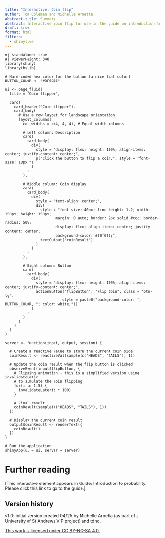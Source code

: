 ```yaml
---
title: "Interactive: Coin flip"
author: Tom Coleman and Michelle Arnetta
abstract-title: Summary
abstract: Interactive coin flip for use in the guide on introduction to probability.
draft: true
format: html
filters:
  - shinylive
---
```



```shinylive-r
#| standalone: true
#| viewerHeight: 340
library(shiny)
library(bslib)

# Hard-coded hex color for the button (a nice teal color)
BUTTON_COLOR <- "#3F6BB6"

ui <- page_fluid(
  title = "Coin flipper",
  
  card(
    card_header("Coin flipper"),
    card_body(
      # Use a row layout for landscape orientation
      layout_columns(
        col_widths = c(4, 4, 4), # Equal width columns
        
        # Left column: Description
        card(
          card_body(
            div(
              style = "display: flex; height: 100%; align-items: center; justify-content: center;",
              p("Click the button to flip a coin.", style = "font-size: 18px;")
            )
          )
        ),
        
        # Middle column: Coin display
        card(
          card_body(
            div(
              style = "text-align: center;",
              div(
                style = "font-size: 40px; line-height: 1.2; width: 150px; height: 150px; 
                       margin: 0 auto; border: 2px solid #ccc; border-radius: 50%;
                       display: flex; align-items: center; justify-content: center;
                       background-color: #f0f0f0;",
                textOutput("coinResult")
              )
            )
          )
        ),
        
        # Right column: Button
        card(
          card_body(
            div(
              style = "display: flex; height: 100%; align-items: center; justify-content: center;",
              actionButton("flipButton", "Flip Coin", class = "btn-lg", 
                          style = paste0("background-color: ", BUTTON_COLOR, "; color: white;"))
            )
          )
        )
      )
    )
  )
)

server <- function(input, output, session) {
  
  # Create a reactive value to store the current coin side
  coinResult <- reactiveVal(sample(c("HEADS", "TAILS"), 1))
  
  # Update the coin result when the flip button is clicked
  observeEvent(input$flipButton, {
    # Flipping animation - this is a simplified version using invalidateLater
    # to simulate the coin flipping
    for(i in 1:5) {
      invalidateLater(i * 100)
    }
    
    # Final result
    coinResult(sample(c("HEADS", "TAILS"), 1))
  })
  
  # Display the current coin result
  output$coinResult <- renderText({
    coinResult()
  })
}

# Run the application 
shinyApp(ui = ui, server = server)
```

# Further reading {-}

[This interactive element appears in Guide: Introduction to probability. Please click this link to go to the guide.]

## Version history {-}

v1.0: initial version created 04/25 by Michelle Arnetta (as part of a University of St Andrews VIP project) and tdhc.
  
[This work is licensed under CC BY-NC-SA 4.0.](https://creativecommons.org/licenses/by-nc-sa/4.0/?ref=chooser-v1)


